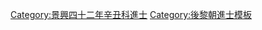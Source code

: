 {{Navbox
|name = 景興四十二年辛丑科庭試進士榜
|title = [[後黎朝進士列表|景興四十二年（1781年）辛丑科庭試進士榜]]
|titlestyle = background-color:#FFD700;
|image =
|style = width:100%;text-align:center; 
|groupstyle = text-align:center; background-color:#FFD700;
|liststyle = text-align:center;
|state = {{{state<includeonly>|collapsed</includeonly>}}}

|group1 = 第三甲<br>勅賜同進士出身<br>共2名
|list1 = '''[[阮球|阮　球]]''' - [[阮璸|阮　璸]]

|belowstyle = text-align: center; background-color:#FFD700;
|below='''前一科：[[Template:景興四十年己亥盛科庭試進士榜|景興四十年己亥盛科]]　'''·'''　後一科：[[Template:景興四十六年乙巳科庭試進士榜|景興四十六年乙巳科]]'''
}}
[[Category:景興四十二年辛丑科進士]]
<noinclude>[[Category:景興四十二年辛丑科進士| ]]
[[Category:後黎朝進士模板]]</noinclude>